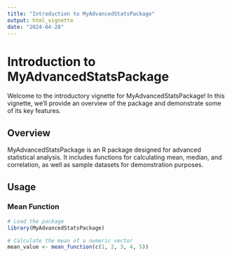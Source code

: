 ---
title: "Introduction to MyAdvancedStatsPackage"
output: html_vignette
date: "2024-04-28"
---

# Introduction to MyAdvancedStatsPackage

Welcome to the introductory vignette for MyAdvancedStatsPackage! In this vignette, we'll provide an overview of the package and demonstrate some of its key features.

## Overview

MyAdvancedStatsPackage is an R package designed for advanced statistical analysis. It includes functions for calculating mean, median, and correlation, as well as sample datasets for demonstration purposes.

## Usage

### Mean Function

``` {r}
# Load the package
library(MyAdvancedStatsPackage)

# Calculate the mean of a numeric vector
mean_value <- mean_function(c(1, 2, 3, 4, 5))


```